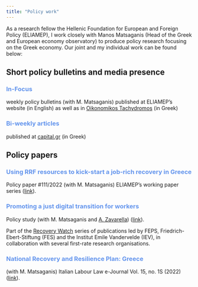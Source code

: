 ```yaml
---
title: "Policy work"
---
```


As a research fellow the Hellenic Foundation for European and Foreign Policy (ELIAMEP), I work closely with Manos Matsaganis (Head of the Greek and European economy observatory) to produce policy research focusing on the Greek economy. Our joint and my individual work can be found below:

## Short policy bulletins and media presence

### [In-Focus]{style="color: CornflowerBlue;"}

weekly policy bulletins (with M. Matsaganis) published at ELIAMEP's website (in English) as well as in [Oikonomikos Tachydromos](https://www.ot.gr/?s=%CE%93%CE%B9%CF%8E%CF%81%CE%B3%CE%BF%CF%82+%CE%9C%CE%B1%CE%BD%CE%AC%CE%BB%CE%B7%CF%82) (in Greek)

### [Bi-weekly articles]{style="color: CornflowerBlue;"}

published at [capital.gr](https://www.capital.gr/search/?query=Γιώργος%20Μανάλης&sort=daterelevance) (in Greek)

## Policy papers

### [Using RRF resources to kick-start a job-rich recovery in Greece]{style="color: CornflowerBlue;"}

Policy paper #111/2022 (with M. Matsaganis) ELIAMEP's working paper series ([link](https://www.eliamep.gr/wp-content/uploads/2022/10/Policy-paper-111-Matsaganis-Manalis-EN-final.pdf)).

### [Promoting a just digital transition for workers]{style="color: CornflowerBlue;"}

Policy study (with M. Matsaganis and [A. Zavarella](https://feps-europe.eu/person/avilia-zavarella/)) ([link](https://feps-europe.eu/publication/digital-transition-and-employment/)).

Part of the [Recovery Watch](https://feps-europe.eu/theme/recovery-watch/) series of publications led by FEPS, Friedrich-Ebert-Stiftung (FES) and the Institut Emile Vandervelde (IEV), in collaboration with several first-rate research organisations.

### [National Recovery and Resilience Plan: Greece]{style="color: CornflowerBlue;"}

(with M. Matsaganis) Italian Labour Law e-Journal Vol. 15, no. 1S (2022) ([link](https://illej.unibo.it/article/view/15650/14856)).
